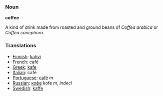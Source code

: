 === Noun ===

'''coffee'''

A kind of drink made from roasted and ground beans of ''Coffea arabica'' or ''Coffea canephora''.

=== Translations ===
*[[Finnish]]: [[kahvi]]
*[[French]]: caf&eacute;
*[[Greek]]: [[kafe]]
*[[Italian]]: caf&egrave;
*[[Portuguese]]: [[café]] ''m''
*[[Russian]]: [[кофе]] kofe ''m'', ''indecl''
*[[Swedish]]: [[kaffe]]